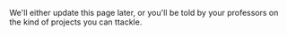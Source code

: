We'll either update this page later, or you'll be told by your professors on the kind of projects you can ttackle.
